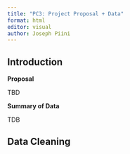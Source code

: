 ```yaml
---
title: "PC3: Project Proposal + Data"
format: html
editor: visual
author: Joseph Piini
---
```


## Introduction

**Proposal**

TBD

**Summary of Data**

TDB

## Data Cleaning
